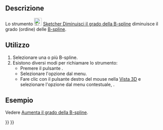 <languages/>

{{Docnav/it
|[[Sketcher_BSplineIncreaseDegree/it|Aumenta il grado della B-spline]]
|[[Sketcher_BSplineIncreaseKnotMultiplicity/it|Aumenta la molteplicità di nodo]]
|[[Sketcher_Workbench/it|Sketcher]]
|IconL=Sketcher_BSplineIncreaseDegree.svg
|IconR=Sketcher_BSplineIncreaseKnotMultiplicity.svg
|IconC=Workbench_Sketcher.svg
}}

{{GuiCommand/it
|Name=Sketcher BSplineDecreaseDegree
|Name/it=Diminuisci il grado della B-spline
|MenuLocation=Schizzo → Strumenti Sketcher B-spline → Diminuisci il grado della B-spline
|Workbenches=[[Sketcher_Workbench/it|Sketcher]]
|Version=0.19
|SeeAlso=[[Sketcher_BSplineIncreaseDegree/it|Sketcher BSplineIncreaseDegree]]
}}

<span id="Description"></span>
==Descrizione==

Lo strumento [[Image:Sketcher_BSplineDecreaseDegree.svg|24px]] [[Sketcher_BSplineDecreaseDegree/it|Sketcher Diminuisci il grado della B-spline]] diminuisce il grado (ordine) delle [[B-Splines/it|B-spline]].

<span id="Usage"></span>
==Utilizzo==

# Selezionare una o più B-spline.
# Esistono diversi modi per richiamare lo strumento:
#* Premere il pulsante {{Button|[[Image:Sketcher_BSplineDecreaseDegree.svg|16px]] [[Sketcher_BSplineDecreaseDegree/it|Diminuisci il grado della B-spline]]}}.
#* Selezionare l'opzione {{MenuCommand|Schizzo → Strumenti Sketcher B-spline→ [[Image:Sketcher_BSplineDecreaseDegree.svg|16px]] Diminuisci il grado della B-spline}} dal menu.
#* Fare clic con il pulsante destro del mouse nella [[3D_view/it|Vista 3D]] e selezionare l'opzione {{MenuCommand|[[Image:Sketcher_BSplineDecreaseDegree.svg|16px]] Diminuisci il grado della B-spline}} dal menu contestuale, {{Version/it|1.0}}.

<span id="Example"></span>
==Esempio==

Vedere [[Sketcher_BSplineIncreaseDegree/it#Example|Aumenta il grado della B-spline]].


{{Docnav/it
|[[Sketcher_BSplineIncreaseDegree/it|Aumenta il grado della B-spline]]
|[[Sketcher_BSplineIncreaseKnotMultiplicity/it|Aumenta la molteplicità di nodo]]
|[[Sketcher_Workbench/it|Sketcher]]
|IconL=Sketcher_BSplineIncreaseDegree.svg
|IconR=Sketcher_BSplineIncreaseKnotMultiplicity.svg
|IconC=Workbench_Sketcher.svg
}}

{{Sketcher_Tools_navi{{#translation:}}}}
{{Userdocnavi{{#translation:}}}}